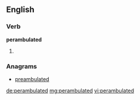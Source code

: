 ==English==

===Verb===
'''perambulated'''

# {{en-past of|perambulate}}

===Anagrams===
* [[preambulated#English|preambulated]]

[[de:perambulated]]
[[mg:perambulated]]
[[vi:perambulated]]